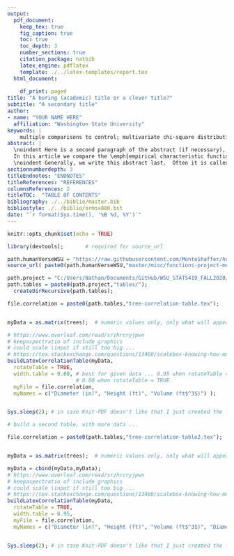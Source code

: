 ```yaml
---
output:
  pdf_document:
    keep_tex: true
    fig_caption: true
    toc: true
    toc_depth: 3 
    number_sections: true
    citation_package: natbib
    latex_engine: pdflatex
    template: ./../latex-templates/report.tex
  html_document:
    
    df_print: paged
title: "A boring (academic) title or a clever title?"
subtitle: "A secondary title"
author: 
- name: "YOUR NAME HERE"
  affiliation: "Washington State University"
keywords: |
    multiple comparisons to control; multivariate chi-square distribution; nonlinear growth curves; Richard's curve; simulated critical points
abstract: |
  \noindent Here is a second paragraph of the abstract (if necessary), and with the pipe notation it doesn't break. Notice it still needs to be indented. \vspace{0.25in}
  In this article we compare the \emph{empirical characteristic function} \citep{Tukey:1977, Becker:1988} to a \emph{moment-generating-functional form} to compute the proportion of hypotheses $m$ that are rejected under the null hypothesis. \vspace{0.25in}
  \noindent Generally, we write this abstract last.  Often it is called the executive summary. It should succinctly summarize the entire document.  You can include references such as this one to the Appendices section \ref{sec:appendix} if necessary.
sectionnumberdepth: 3
titleEndnotes: "ENDNOTES"
titleReferences: "REFERENCES"
columnsReferences: 2
titleTOC:  "TABLE OF CONTENTS"
bibliography: ./../biblio/master.bib
bibliostyle: ./../biblio/ormsv080.bst
date: "`r format(Sys.time(), '%B %d, %Y')`"
---
```


```r
knitr::opts_chunk$set(echo = TRUE)
```




```r

library(devtools);       # required for source_url

path.humanVerseWSU = "https://raw.githubusercontent.com/MonteShaffer/humanVerseWSU/"
source_url( paste0(path.humanVerseWSU,"master/misc/functions-project-measure.R") );

path.project = "C:/Users/Nathan/Documents/GitHub/WSU_STATS419_FALL2020/PROJECT-01/";
path.tables = paste0(path.project,"tables/");
  createDirRecursive(path.tables);

```



```r
file.correlation = paste0(path.tables,"tree-correlation-table.tex");


myData = as.matrix(trees);  # numeric values only, only what will appear in table

# https://www.overleaf.com/read/srzhrcryjpwn
# keepaspectratio of include graphics 
# could scale \input if still too big ...
# https://tex.stackexchange.com/questions/13460/scalebox-knowing-how-much-it-scales#13487
buildLatexCorrelationTable(myData, 
  rotateTable = TRUE,
  width.table = 0.60, # best for given data ... 0.95 when rotateTable = FALSE
                      # 0.60 when rotateTable = TRUE
  myFile = file.correlation,
  myNames = c("Diameter (in)", "Height (ft)", "Volume (ft$^3$)") );


Sys.sleep(2); # in case Knit-PDF doesn't like that I just created the file...


```

\newpage

\input{tables/tree-correlation-table} 

\newpage



```r
# build a second table, with more data ... 

file.correlation = paste0(path.tables,"tree-correlation-table2.tex");


myData = as.matrix(trees);  # numeric values only, only what will appear in table

myData = cbind(myData,myData);
# https://www.overleaf.com/read/srzhrcryjpwn
# keepaspectratio of include graphics 
# could scale \input if still too big ...
# https://tex.stackexchange.com/questions/13460/scalebox-knowing-how-much-it-scales#13487
buildLatexCorrelationTable(myData, 
  rotateTable = TRUE,
  width.table = 0.95,
  myFile = file.correlation,
  myNames = c("Diameter (in)", "Height (ft)", "Volume (ft$^3$)", "Diameter (in)", "Height (ft)", "Volume (ft$^3$)") );


Sys.sleep(2); # in case Knit-PDF doesn't like that I just created the file...


```




\newpage

\input{tables/tree-correlation-table2} 

\newpage

